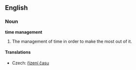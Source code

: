 ==English==
{{wikipedia}}
===Noun===

'''time management'''

# The management of time in order to make the most out of it.

====Translations====
{{trans-top|management of time}}
*Czech: [[řízení času]] {{n}}
{{trans-mid}}
{{trans-bottom}}